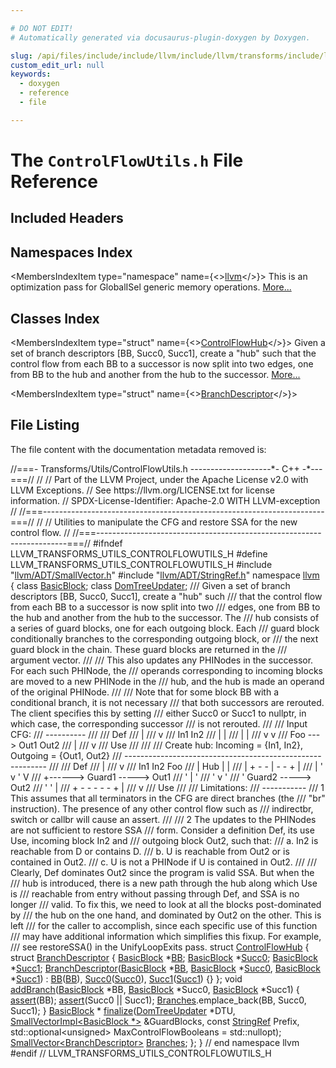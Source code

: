 ```yaml
---

# DO NOT EDIT!
# Automatically generated via docusaurus-plugin-doxygen by Doxygen.

slug: /api/files/include/include/llvm/include/llvm/transforms/include/llvm/transforms/utils/controlflowutils-h
custom_edit_url: null
keywords:
  - doxygen
  - reference
  - file

---
```





# The `ControlFlowUtils.h` File Reference

<DoxygenPage pluginConfig={pluginConfig}>



## Included Headers

<IncludesList>
<IncludesListItem
  filePath="llvm/ADT/SmallVector.h"
  permalink="/docs/api/files/include/include/llvm/include/llvm/adt/smallvector-h"
  isLocal="true" />
<IncludesListItem
  filePath="llvm/ADT/StringRef.h"
  permalink="/docs/api/files/include/include/llvm/include/llvm/adt/stringref-h"
  isLocal="true" />
</IncludesList>

## Namespaces Index

<MembersIndex>

<MembersIndexItem
  type="namespace"
  name={<><a href="/docs/api/namespaces/llvm">llvm</a></>}>
This is an optimization pass for GlobalISel generic memory operations. <a href="/docs/api/namespaces/llvm/#details">More...</a>
</MembersIndexItem>

</MembersIndex>

## Classes Index

<MembersIndex>

<MembersIndexItem
  type="struct"
  name={<><a href="/docs/api/structs/llvm/controlflowhub">ControlFlowHub</a></>}>
Given a set of branch descriptors &#91;BB, Succ0, Succ1&#93;, create a &quot;hub&quot; such that the control flow from each BB to a successor is now split into two edges, one from BB to the hub and another from the hub to the successor. <a href="/docs/api/structs/llvm/controlflowhub/#details">More...</a>
</MembersIndexItem>

<MembersIndexItem
  type="struct"
  name={<><a href="/docs/api/structs/llvm/controlflowhub/branchdescriptor">BranchDescriptor</a></>}>
</MembersIndexItem>

</MembersIndex>


## File Listing

The file content with the documentation metadata removed is:

<ProgramListing>

<Link id="l00001" /><CodeLine lineNumber="1"><Highlight kind="comment">//===- Transforms/Utils/ControlFlowUtils.h --------------------&#42;- C++ -&#42;---===//</Highlight><Highlight kind="normal"></Highlight></CodeLine>
<Link id="l00002" /><CodeLine lineNumber="2"><Highlight kind="normal"></Highlight><Highlight kind="comment">//</Highlight><Highlight kind="normal"></Highlight></CodeLine>
<Link id="l00003" /><CodeLine lineNumber="3"><Highlight kind="normal"></Highlight><Highlight kind="comment">// Part of the LLVM Project, under the Apache License v2.0 with LLVM Exceptions.</Highlight><Highlight kind="normal"></Highlight></CodeLine>
<Link id="l00004" /><CodeLine lineNumber="4"><Highlight kind="normal"></Highlight><Highlight kind="comment">// See https://llvm.org/LICENSE.txt for license information.</Highlight><Highlight kind="normal"></Highlight></CodeLine>
<Link id="l00005" /><CodeLine lineNumber="5"><Highlight kind="normal"></Highlight><Highlight kind="comment">// SPDX-License-Identifier: Apache-2.0 WITH LLVM-exception</Highlight><Highlight kind="normal"></Highlight></CodeLine>
<Link id="l00006" /><CodeLine lineNumber="6"><Highlight kind="normal"></Highlight><Highlight kind="comment">//</Highlight><Highlight kind="normal"></Highlight></CodeLine>
<Link id="l00007" /><CodeLine lineNumber="7"><Highlight kind="normal"></Highlight><Highlight kind="comment">//===----------------------------------------------------------------------===//</Highlight><Highlight kind="normal"></Highlight></CodeLine>
<Link id="l00008" /><CodeLine lineNumber="8"><Highlight kind="normal"></Highlight><Highlight kind="comment">//</Highlight><Highlight kind="normal"></Highlight></CodeLine>
<Link id="l00009" /><CodeLine lineNumber="9"><Highlight kind="normal"></Highlight><Highlight kind="comment">// Utilities to manipulate the CFG and restore SSA for the new control flow.</Highlight><Highlight kind="normal"></Highlight></CodeLine>
<Link id="l00010" /><CodeLine lineNumber="10"><Highlight kind="normal"></Highlight><Highlight kind="comment">//</Highlight><Highlight kind="normal"></Highlight></CodeLine>
<Link id="l00011" /><CodeLine lineNumber="11"><Highlight kind="normal"></Highlight><Highlight kind="comment">//===----------------------------------------------------------------------===//</Highlight><Highlight kind="normal"></Highlight></CodeLine>
<Link id="l00012" /><CodeLine lineNumber="12"><Highlight kind="normal"></Highlight></CodeLine>
<Link id="l00013" /><CodeLine lineNumber="13"><Highlight kind="normal"></Highlight><Highlight kind="preprocessor">#ifndef LLVM&#95;TRANSFORMS&#95;UTILS&#95;CONTROLFLOWUTILS&#95;H</Highlight><Highlight kind="normal"></Highlight></CodeLine>
<Link id="l00014" /><CodeLine lineNumber="14"><Highlight kind="normal"></Highlight><Highlight kind="preprocessor">#define LLVM&#95;TRANSFORMS&#95;UTILS&#95;CONTROLFLOWUTILS&#95;H</Highlight><Highlight kind="normal"></Highlight></CodeLine>
<Link id="l00015" /><CodeLine lineNumber="15"><Highlight kind="normal"></Highlight></CodeLine>
<Link id="l00016" /><CodeLine lineNumber="16"><Highlight kind="normal"></Highlight><Highlight kind="preprocessor">#include &quot;<a href="/docs/api/files/include/include/llvm/include/llvm/adt/smallvector-h">llvm/ADT/SmallVector.h</a>&quot;</Highlight><Highlight kind="normal"></Highlight></CodeLine>
<Link id="l00017" /><CodeLine lineNumber="17"><Highlight kind="normal"></Highlight><Highlight kind="preprocessor">#include &quot;<a href="/docs/api/files/include/include/llvm/include/llvm/adt/stringref-h">llvm/ADT/StringRef.h</a>&quot;</Highlight><Highlight kind="normal"></Highlight></CodeLine>
<Link id="l00018" /><CodeLine lineNumber="18"><Highlight kind="normal"></Highlight></CodeLine>
<Link id="l00019" /><CodeLine lineNumber="19"><Highlight kind="normal"></Highlight><Highlight kind="keyword">namespace </Highlight><Highlight kind="normal"><a href="/docs/api/namespaces/llvm">llvm</a> &#123;</Highlight></CodeLine>
<Link id="l00020" /><CodeLine lineNumber="20"><Highlight kind="normal"></Highlight></CodeLine>
<Link id="l00021" /><CodeLine lineNumber="21"><Highlight kind="normal"></Highlight><Highlight kind="keyword">class </Highlight><Highlight kind="normal"><a href="/docs/api/classes/llvm/basicblock">BasicBlock</a>;</Highlight></CodeLine>
<Link id="l00022" /><CodeLine lineNumber="22"><Highlight kind="normal"></Highlight><Highlight kind="keyword">class </Highlight><Highlight kind="normal"><a href="/docs/api/classes/llvm/domtreeupdater">DomTreeUpdater</a>;</Highlight></CodeLine>
<Link id="l00023" /><CodeLine lineNumber="23"><Highlight kind="normal"></Highlight><Highlight kind="comment"></Highlight></CodeLine>
<Link id="l00024" /><CodeLine lineNumber="24"><Highlight kind="comment">/// Given a set of branch descriptors &#91;BB, Succ0, Succ1&#93;, create a &quot;hub&quot; such</Highlight></CodeLine>
<Link id="l00025" /><CodeLine lineNumber="25"><Highlight kind="comment">/// that the control flow from each BB to a successor is now split into two</Highlight></CodeLine>
<Link id="l00026" /><CodeLine lineNumber="26"><Highlight kind="comment">/// edges, one from BB to the hub and another from the hub to the successor. The</Highlight></CodeLine>
<Link id="l00027" /><CodeLine lineNumber="27"><Highlight kind="comment">/// hub consists of a series of guard blocks, one for each outgoing block. Each</Highlight></CodeLine>
<Link id="l00028" /><CodeLine lineNumber="28"><Highlight kind="comment">/// guard block conditionally branches to the corresponding outgoing block, or</Highlight></CodeLine>
<Link id="l00029" /><CodeLine lineNumber="29"><Highlight kind="comment">/// the next guard block in the chain. These guard blocks are returned in the</Highlight></CodeLine>
<Link id="l00030" /><CodeLine lineNumber="30"><Highlight kind="comment">/// argument vector.</Highlight></CodeLine>
<Link id="l00031" /><CodeLine lineNumber="31"><Highlight kind="comment">///</Highlight></CodeLine>
<Link id="l00032" /><CodeLine lineNumber="32"><Highlight kind="comment">/// This also updates any PHINodes in the successor. For each such PHINode, the</Highlight></CodeLine>
<Link id="l00033" /><CodeLine lineNumber="33"><Highlight kind="comment">/// operands corresponding to incoming blocks are moved to a new PHINode in the</Highlight></CodeLine>
<Link id="l00034" /><CodeLine lineNumber="34"><Highlight kind="comment">/// hub, and the hub is made an operand of the original PHINode.</Highlight></CodeLine>
<Link id="l00035" /><CodeLine lineNumber="35"><Highlight kind="comment">///</Highlight></CodeLine>
<Link id="l00036" /><CodeLine lineNumber="36"><Highlight kind="comment">/// Note that for some block BB with a conditional branch, it is not necessary</Highlight></CodeLine>
<Link id="l00037" /><CodeLine lineNumber="37"><Highlight kind="comment">/// that both successors are rerouted. The client specifies this by setting</Highlight></CodeLine>
<Link id="l00038" /><CodeLine lineNumber="38"><Highlight kind="comment">/// either Succ0 or Succ1 to nullptr, in which case, the corresponding successor</Highlight></CodeLine>
<Link id="l00039" /><CodeLine lineNumber="39"><Highlight kind="comment">/// is not rerouted.</Highlight></CodeLine>
<Link id="l00040" /><CodeLine lineNumber="40"><Highlight kind="comment">///</Highlight></CodeLine>
<Link id="l00041" /><CodeLine lineNumber="41"><Highlight kind="comment">/// Input CFG:</Highlight></CodeLine>
<Link id="l00042" /><CodeLine lineNumber="42"><Highlight kind="comment">/// ----------</Highlight></CodeLine>
<Link id="l00043" /><CodeLine lineNumber="43"><Highlight kind="comment">///</Highlight></CodeLine>
<Link id="l00044" /><CodeLine lineNumber="44"><Highlight kind="comment">///                    Def</Highlight></CodeLine>
<Link id="l00045" /><CodeLine lineNumber="45"><Highlight kind="comment">///                     |</Highlight></CodeLine>
<Link id="l00046" /><CodeLine lineNumber="46"><Highlight kind="comment">///                     v</Highlight></CodeLine>
<Link id="l00047" /><CodeLine lineNumber="47"><Highlight kind="comment">///           In1      In2</Highlight></CodeLine>
<Link id="l00048" /><CodeLine lineNumber="48"><Highlight kind="comment">///            |        |</Highlight></CodeLine>
<Link id="l00049" /><CodeLine lineNumber="49"><Highlight kind="comment">///            |        |</Highlight></CodeLine>
<Link id="l00050" /><CodeLine lineNumber="50"><Highlight kind="comment">///            v        v</Highlight></CodeLine>
<Link id="l00051" /><CodeLine lineNumber="51"><Highlight kind="comment">///  Foo ---&gt; Out1     Out2</Highlight></CodeLine>
<Link id="l00052" /><CodeLine lineNumber="52"><Highlight kind="comment">///                     |</Highlight></CodeLine>
<Link id="l00053" /><CodeLine lineNumber="53"><Highlight kind="comment">///                     v</Highlight></CodeLine>
<Link id="l00054" /><CodeLine lineNumber="54"><Highlight kind="comment">///                    Use</Highlight></CodeLine>
<Link id="l00055" /><CodeLine lineNumber="55"><Highlight kind="comment">///</Highlight></CodeLine>
<Link id="l00056" /><CodeLine lineNumber="56"><Highlight kind="comment">///</Highlight></CodeLine>
<Link id="l00057" /><CodeLine lineNumber="57"><Highlight kind="comment">/// Create hub: Incoming = &#123;In1, In2&#125;, Outgoing = &#123;Out1, Out2&#125;</Highlight></CodeLine>
<Link id="l00058" /><CodeLine lineNumber="58"><Highlight kind="comment">/// ----------------------------------------------------------</Highlight></CodeLine>
<Link id="l00059" /><CodeLine lineNumber="59"><Highlight kind="comment">///</Highlight></CodeLine>
<Link id="l00060" /><CodeLine lineNumber="60"><Highlight kind="comment">///             Def</Highlight></CodeLine>
<Link id="l00061" /><CodeLine lineNumber="61"><Highlight kind="comment">///              |</Highlight></CodeLine>
<Link id="l00062" /><CodeLine lineNumber="62"><Highlight kind="comment">///              v</Highlight></CodeLine>
<Link id="l00063" /><CodeLine lineNumber="63"><Highlight kind="comment">///  In1        In2          Foo</Highlight></CodeLine>
<Link id="l00064" /><CodeLine lineNumber="64"><Highlight kind="comment">///   |    Hub   |            |</Highlight></CodeLine>
<Link id="l00065" /><CodeLine lineNumber="65"><Highlight kind="comment">///   |    + - - | - - +      |</Highlight></CodeLine>
<Link id="l00066" /><CodeLine lineNumber="66"><Highlight kind="comment">///   |    &#39;     v     &#39;      V</Highlight></CodeLine>
<Link id="l00067" /><CodeLine lineNumber="67"><Highlight kind="comment">///   +------&gt; Guard1 -----&gt; Out1</Highlight></CodeLine>
<Link id="l00068" /><CodeLine lineNumber="68"><Highlight kind="comment">///        &#39;     |     &#39;</Highlight></CodeLine>
<Link id="l00069" /><CodeLine lineNumber="69"><Highlight kind="comment">///        &#39;     v     &#39;</Highlight></CodeLine>
<Link id="l00070" /><CodeLine lineNumber="70"><Highlight kind="comment">///        &#39;   Guard2 -----&gt; Out2</Highlight></CodeLine>
<Link id="l00071" /><CodeLine lineNumber="71"><Highlight kind="comment">///        &#39;           &#39;      |</Highlight></CodeLine>
<Link id="l00072" /><CodeLine lineNumber="72"><Highlight kind="comment">///        + - - - - - +      |</Highlight></CodeLine>
<Link id="l00073" /><CodeLine lineNumber="73"><Highlight kind="comment">///                           v</Highlight></CodeLine>
<Link id="l00074" /><CodeLine lineNumber="74"><Highlight kind="comment">///                          Use</Highlight></CodeLine>
<Link id="l00075" /><CodeLine lineNumber="75"><Highlight kind="comment">///</Highlight></CodeLine>
<Link id="l00076" /><CodeLine lineNumber="76"><Highlight kind="comment">/// Limitations:</Highlight></CodeLine>
<Link id="l00077" /><CodeLine lineNumber="77"><Highlight kind="comment">/// -----------</Highlight></CodeLine>
<Link id="l00078" /><CodeLine lineNumber="78"><Highlight kind="comment">/// 1 This assumes that all terminators in the CFG are direct branches (the</Highlight></CodeLine>
<Link id="l00079" /><CodeLine lineNumber="79"><Highlight kind="comment">///    &quot;br&quot; instruction). The presence of any other control flow such as</Highlight></CodeLine>
<Link id="l00080" /><CodeLine lineNumber="80"><Highlight kind="comment">///    indirectbr, switch or callbr will cause an assert.</Highlight></CodeLine>
<Link id="l00081" /><CodeLine lineNumber="81"><Highlight kind="comment">///</Highlight></CodeLine>
<Link id="l00082" /><CodeLine lineNumber="82"><Highlight kind="comment">/// 2 The updates to the PHINodes are not sufficient to restore SSA</Highlight></CodeLine>
<Link id="l00083" /><CodeLine lineNumber="83"><Highlight kind="comment">///    form. Consider a definition Def, its use Use, incoming block In2 and</Highlight></CodeLine>
<Link id="l00084" /><CodeLine lineNumber="84"><Highlight kind="comment">///    outgoing block Out2, such that:</Highlight></CodeLine>
<Link id="l00085" /><CodeLine lineNumber="85"><Highlight kind="comment">///    a. In2 is reachable from D or contains D.</Highlight></CodeLine>
<Link id="l00086" /><CodeLine lineNumber="86"><Highlight kind="comment">///    b. U is reachable from Out2 or is contained in Out2.</Highlight></CodeLine>
<Link id="l00087" /><CodeLine lineNumber="87"><Highlight kind="comment">///    c. U is not a PHINode if U is contained in Out2.</Highlight></CodeLine>
<Link id="l00088" /><CodeLine lineNumber="88"><Highlight kind="comment">///</Highlight></CodeLine>
<Link id="l00089" /><CodeLine lineNumber="89"><Highlight kind="comment">///    Clearly, Def dominates Out2 since the program is valid SSA. But when the</Highlight></CodeLine>
<Link id="l00090" /><CodeLine lineNumber="90"><Highlight kind="comment">///    hub is introduced, there is a new path through the hub along which Use is</Highlight></CodeLine>
<Link id="l00091" /><CodeLine lineNumber="91"><Highlight kind="comment">///    reachable from entry without passing through Def, and SSA is no longer</Highlight></CodeLine>
<Link id="l00092" /><CodeLine lineNumber="92"><Highlight kind="comment">///    valid. To fix this, we need to look at all the blocks post-dominated by</Highlight></CodeLine>
<Link id="l00093" /><CodeLine lineNumber="93"><Highlight kind="comment">///    the hub on the one hand, and dominated by Out2 on the other. This is left</Highlight></CodeLine>
<Link id="l00094" /><CodeLine lineNumber="94"><Highlight kind="comment">///    for the caller to accomplish, since each specific use of this function</Highlight></CodeLine>
<Link id="l00095" /><CodeLine lineNumber="95"><Highlight kind="comment">///    may have additional information which simplifies this fixup. For example,</Highlight></CodeLine>
<Link id="l00096" /><CodeLine lineNumber="96"><Highlight kind="comment">///    see restoreSSA() in the UnifyLoopExits pass.</Highlight><Highlight kind="normal"></Highlight></CodeLine>
<Link id="l00097" /><CodeLine lineNumber="97" lineLink="/docs/api/structs/llvm/controlflowhub"><Highlight kind="normal"></Highlight><Highlight kind="keyword">struct </Highlight><Highlight kind="normal"><a href="/docs/api/structs/llvm/controlflowhub">ControlFlowHub</a> &#123;</Highlight></CodeLine>
<Link id="l00098" /><CodeLine lineNumber="98" lineLink="/docs/api/structs/llvm/controlflowhub/branchdescriptor"><Highlight kind="normal">  </Highlight><Highlight kind="keyword">struct </Highlight><Highlight kind="normal"><a href="/docs/api/structs/llvm/controlflowhub/branchdescriptor/#a006f7967889c12cbebbeb5657b6d6a3a">BranchDescriptor</a> &#123;</Highlight></CodeLine>
<Link id="l00099" /><CodeLine lineNumber="99" lineLink="/docs/api/structs/llvm/controlflowhub/branchdescriptor/#a1ec7584aaecc2d1f91cc5b9ef5393fc4"><Highlight kind="normal">    <a href="/docs/api/classes/llvm/basicblock">BasicBlock</a> &#42;<a href="/docs/api/structs/llvm/controlflowhub/branchdescriptor/#a1ec7584aaecc2d1f91cc5b9ef5393fc4">BB</a>;</Highlight></CodeLine>
<Link id="l00100" /><CodeLine lineNumber="100" lineLink="/docs/api/structs/llvm/controlflowhub/branchdescriptor/#a66dee10829b8ce701edee102a265fb36"><Highlight kind="normal">    <a href="/docs/api/classes/llvm/basicblock">BasicBlock</a> &#42;<a href="/docs/api/structs/llvm/controlflowhub/branchdescriptor/#a66dee10829b8ce701edee102a265fb36">Succ0</a>;</Highlight></CodeLine>
<Link id="l00101" /><CodeLine lineNumber="101" lineLink="/docs/api/structs/llvm/controlflowhub/branchdescriptor/#ae950cdc3262556e3cd2e05bec93cc27e"><Highlight kind="normal">    <a href="/docs/api/classes/llvm/basicblock">BasicBlock</a> &#42;<a href="/docs/api/structs/llvm/controlflowhub/branchdescriptor/#ae950cdc3262556e3cd2e05bec93cc27e">Succ1</a>;</Highlight></CodeLine>
<Link id="l00102" /><CodeLine lineNumber="102"><Highlight kind="normal"></Highlight></CodeLine>
<Link id="l00103" /><CodeLine lineNumber="103" lineLink="/docs/api/structs/llvm/controlflowhub/branchdescriptor/#a006f7967889c12cbebbeb5657b6d6a3a"><Highlight kind="normal">    <a href="/docs/api/structs/llvm/controlflowhub/branchdescriptor/#a006f7967889c12cbebbeb5657b6d6a3a">BranchDescriptor</a>(<a href="/docs/api/classes/llvm/basicblock">BasicBlock</a> &#42;<a href="/docs/api/structs/llvm/controlflowhub/branchdescriptor/#a1ec7584aaecc2d1f91cc5b9ef5393fc4">BB</a>, <a href="/docs/api/classes/llvm/basicblock">BasicBlock</a> &#42;<a href="/docs/api/structs/llvm/controlflowhub/branchdescriptor/#a66dee10829b8ce701edee102a265fb36">Succ0</a>, <a href="/docs/api/classes/llvm/basicblock">BasicBlock</a> &#42;<a href="/docs/api/structs/llvm/controlflowhub/branchdescriptor/#ae950cdc3262556e3cd2e05bec93cc27e">Succ1</a>)</Highlight></CodeLine>
<Link id="l00104" /><CodeLine lineNumber="104"><Highlight kind="normal">        : <a href="/docs/api/structs/llvm/controlflowhub/branchdescriptor/#a1ec7584aaecc2d1f91cc5b9ef5393fc4">BB</a>(<a href="/docs/api/structs/llvm/controlflowhub/branchdescriptor/#a1ec7584aaecc2d1f91cc5b9ef5393fc4">BB</a>), <a href="/docs/api/structs/llvm/controlflowhub/branchdescriptor/#a66dee10829b8ce701edee102a265fb36">Succ0</a>(<a href="/docs/api/structs/llvm/controlflowhub/branchdescriptor/#a66dee10829b8ce701edee102a265fb36">Succ0</a>), <a href="/docs/api/structs/llvm/controlflowhub/branchdescriptor/#ae950cdc3262556e3cd2e05bec93cc27e">Succ1</a>(<a href="/docs/api/structs/llvm/controlflowhub/branchdescriptor/#ae950cdc3262556e3cd2e05bec93cc27e">Succ1</a>) &#123;&#125;</Highlight></CodeLine>
<Link id="l00105" /><CodeLine lineNumber="105"><Highlight kind="normal">  &#125;;</Highlight></CodeLine>
<Link id="l00106" /><CodeLine lineNumber="106"><Highlight kind="normal"></Highlight></CodeLine>
<Link id="l00107" /><CodeLine lineNumber="107" lineLink="/docs/api/structs/llvm/controlflowhub/#aef132a79cbc9fc2395fe9696dd654f8e"><Highlight kind="normal">  </Highlight><Highlight kind="keywordtype">void</Highlight><Highlight kind="normal"> <a href="/docs/api/structs/llvm/controlflowhub/#aef132a79cbc9fc2395fe9696dd654f8e">addBranch</a>(<a href="/docs/api/classes/llvm/basicblock">BasicBlock</a> &#42;BB, <a href="/docs/api/classes/llvm/basicblock">BasicBlock</a> &#42;Succ0, <a href="/docs/api/classes/llvm/basicblock">BasicBlock</a> &#42;Succ1) &#123;</Highlight></CodeLine>
<Link id="l00108" /><CodeLine lineNumber="108"><Highlight kind="normal">    <a href="/docs/api/files/lib/lib/target/lib/target/amdgpu/silowercontrolflow-cpp/#a4868c5d81c5ccc98c47aeab6244346a0">assert</a>(BB);</Highlight></CodeLine>
<Link id="l00109" /><CodeLine lineNumber="109"><Highlight kind="normal">    <a href="/docs/api/files/lib/lib/target/lib/target/amdgpu/silowercontrolflow-cpp/#a4868c5d81c5ccc98c47aeab6244346a0">assert</a>(Succ0 || Succ1);</Highlight></CodeLine>
<Link id="l00110" /><CodeLine lineNumber="110"><Highlight kind="normal">    <a href="/docs/api/structs/llvm/controlflowhub/#adb601381bd0802bd08681776eeb7d297">Branches</a>.emplace&#95;back(BB, Succ0, Succ1);</Highlight></CodeLine>
<Link id="l00111" /><CodeLine lineNumber="111"><Highlight kind="normal">  &#125;</Highlight></CodeLine>
<Link id="l00112" /><CodeLine lineNumber="112"><Highlight kind="normal"></Highlight></CodeLine>
<Link id="l00113" /><CodeLine lineNumber="113"><Highlight kind="normal">  <a href="/docs/api/classes/llvm/basicblock">BasicBlock</a> &#42;</Highlight></CodeLine>
<Link id="l00114" /><CodeLine lineNumber="114"><Highlight kind="normal">  <a href="/docs/api/files/lib/lib/target/lib/target/arc/arcbranchfinalize-cpp/#a8e08eb3768ea6054b445ad1e5f0b9bba">finalize</a>(<a href="/docs/api/classes/llvm/domtreeupdater">DomTreeUpdater</a> &#42;DTU, <a href="/docs/api/classes/llvm/smallvectorimpl">SmallVectorImpl&lt;BasicBlock &#42;&gt;</a> &amp;GuardBlocks,</Highlight></CodeLine>
<Link id="l00115" /><CodeLine lineNumber="115"><Highlight kind="normal">           </Highlight><Highlight kind="keyword">const</Highlight><Highlight kind="normal"> <a href="/docs/api/classes/llvm/stringref">StringRef</a> Prefix,</Highlight></CodeLine>
<Link id="l00116" /><CodeLine lineNumber="116"><Highlight kind="normal">           std::optional&lt;unsigned&gt; MaxControlFlowBooleans = std::nullopt);</Highlight></CodeLine>
<Link id="l00117" /><CodeLine lineNumber="117"><Highlight kind="normal"></Highlight></CodeLine>
<Link id="l00118" /><CodeLine lineNumber="118" lineLink="/docs/api/structs/llvm/controlflowhub/#adb601381bd0802bd08681776eeb7d297"><Highlight kind="normal">  <a href="/docs/api/classes/llvm/smallvector">SmallVector&lt;BranchDescriptor&gt;</a> <a href="/docs/api/structs/llvm/controlflowhub/#adb601381bd0802bd08681776eeb7d297">Branches</a>;</Highlight></CodeLine>
<Link id="l00119" /><CodeLine lineNumber="119"><Highlight kind="normal">&#125;;</Highlight></CodeLine>
<Link id="l00120" /><CodeLine lineNumber="120"><Highlight kind="normal"></Highlight></CodeLine>
<Link id="l00121" /><CodeLine lineNumber="121"><Highlight kind="normal">&#125; </Highlight><Highlight kind="comment">// end namespace llvm</Highlight><Highlight kind="normal"></Highlight></CodeLine>
<Link id="l00122" /><CodeLine lineNumber="122"><Highlight kind="normal"></Highlight></CodeLine>
<Link id="l00123" /><CodeLine lineNumber="123"><Highlight kind="normal"></Highlight><Highlight kind="preprocessor">#endif </Highlight><Highlight kind="comment">// LLVM&#95;TRANSFORMS&#95;UTILS&#95;CONTROLFLOWUTILS&#95;H</Highlight><Highlight kind="normal"></Highlight></CodeLine>

</ProgramListing>

</DoxygenPage>
